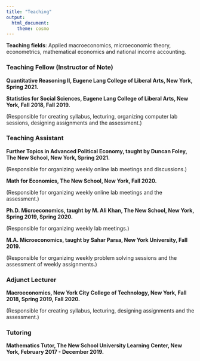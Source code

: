 ```yaml
---
title: "Teaching"
output:
  html_document:
    theme: cosmo
---
```


**Teaching fields**: Applied macroeconomics, microeconomic theory, econometrics, mathematical economics and national income accounting. 

### Teaching Fellow (Instructor of Note)

**Quantitative Reasoning II, Eugene Lang College of Liberal Arts, New York, Spring 2021.** 

**Statistics for Social Sciences, Eugene Lang College of Liberal Arts, New York, Fall 2018, Fall 2019.**

(Responsible for creating syllabus, lecturing, organizing computer lab sessions, designing assignments and the assessment.)

### Teaching Assistant 

**Further Topics in Advanced Political Economy, taught by Duncan Foley, The New School, New York, Spring 2021.** 

(Responsible for organizing weekly online lab meetings and discussions.)

**Math for Economics, The New School, New York, Fall 2020.** 

(Responsible for organizing weekly online lab meetings and the assessment.)

**Ph.D. Microeconomics, taught by M. Ali Khan, The New School, New York, Spring 2019, Spring 2020.** 

(Responsible for organizing weekly lab meetings.)

**M.A. Microeconomics, taught by Sahar Parsa, New York University, Fall 2019.**

(Responsible for organizing weekly problem solving sessions and the assessment of weekly assignments.)


### Adjunct Lecturer

**Macroeconomics, New York City College of Technology, New York, Fall 2018, Spring 2019, Fall 2020.** 

(Responsible for creating syllabus, lecturing, designing assignments and the assessment.)


### Tutoring

**Mathematics Tutor, The New School University Learning Center, New York, February 2017 - December 2019.**




 

